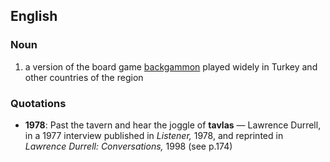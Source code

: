 ==English==
===Noun===
#a version of the board game [[backgammon]] played widely in Turkey and other countries of the region

===Quotations===
*'''1978''': Past the tavern and hear the joggle of '''tavlas''' &mdash; Lawrence Durrell, in a 1977 interview published in ''Listener,'' 1978, and reprinted in ''Lawrence Durrell: Conversations,'' 1998 (see p.174)